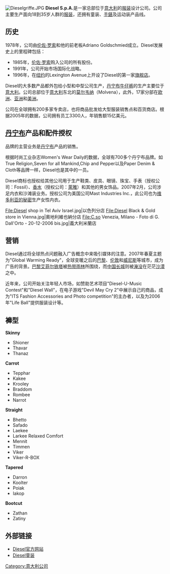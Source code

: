 {{NoteTA
|T=zh-tw:Diesel ;zh-hk: 迪賽;zh-hans:迪赛 ;
|1=zh-tw: 行銷;zh-hk: 營銷;zh-hans: 营销;
}}
{{otheruses|柴油}}
{{Infobox_Company |
  company_name   = Diesel|
  company_logo   = [[File:Diesel_logo.svg|220px]]|
  company_type   = [[私人公司|私人公司]]|
  foundation     = 1978年|
  location       = {{ITA}}[[莫爾韋納|莫爾韋納]]|
  key_people     = [[伦佐·罗索|伦佐·罗索]]  [[File:Renzo_Rosso_signature_white.png|70px]]|
  num_employees  = 3300（2005年）|
  industry       = [[纺织|纺织]]、[[服装|服装]]|
  products       = [[服装|服装]]、[[鞋|鞋]]、[[皮具|皮具]]、[[手表|手表]]、[[珠宝|珠宝]]、[[香水|香水]]|  
  revenue        = [[美元|$]]15亿[[美元|美元]]（2005年）|
  homepage       = [http://www.diesel.com www.diesel.com]
}}
[[File:Dieselgriffe.JPG|thumb]]
'''Diesel S.p.A. '''是一家总部位于[[意大利|意大利]]的[[服装|服装]]设计公司。公司主要生产面向18到35岁人群的[[服装|服装]]，还拥有童装、[[手錶|手錶]]及运动装产品线。

== 历史 ==
1978年，公司由[[伦佐·罗索|伦佐·罗索]]和他的前老板Adriano Goldschmied成立。Diesel发展史上的里程碑包括：
* 1985年，[[伦佐·罗索|伦佐·罗索]]购入公司的所有股份。
* 1991年，公司开始市场国际化战略。
* 1996年，在[[纽约|纽约]]的Lexington Avenue上开设了Diesel的第一家[[旗舰店|旗舰店]]。

Diesel的大多数产品都外包给小型和中型公司生产，[[丹宁布|丹宁布]][[牛仔裤|牛仔裤]]的生产主要位于[[意大利|意大利]]。公司总部位于[[意大利|意大利]]东北的[[莫尔韦纳|莫尔韦纳]]（Molvena），此外，17家分部在[[欧洲|欧洲]]、[[亚洲|亚洲]]和[[美洲|美洲]]。

公司在全球拥有200多家专卖店，也将商品批发给大型服装销售点和百货商店。根据2005年的数据，公司拥有员工3300人，年销售额15亿美元。

== [[丹宁布|丹宁布]]产品和配件授权 ==

品牌的主营业务是[[丹宁布|丹宁布]]产品的销售。

根据时尚工业杂志Women's Wear Daily的数据，全球有700多个丹宁布品牌。如True Religion,Seven for all Mankind,Chip and Pepper以及Paper Denim & Cloth等品牌一样，Diesel也是其中的一员。

Diesel商标也授权给其他公司用于生产鞋类、皮具、眼镜、珠宝、手表（授权公司：Fossil）、[[香水|香水]]（授权公司：[[萊雅|萊雅]]）和其他的男女饰品。2007年2月，公司涉足内衣和沙滩装业务。授权公司为美国公司Mast Industries Inc.，此公司也为[[维多利亚的秘密|维多利亚的秘密]]生产女性内衣。
<gallery>
File:Diesel shop in Tel Aviv Israel.jpg|以色列分店
File:Diesel Black & Gold store in Vienna.jpg|奧地利維也納分店
File:C.so Venezia, Milano - Foto di G. Dall'Orto - 20-12-2006 bis.jpg|義大利米蘭店
</gallery>

== 营销 ==
Diesel通过将全球热点问题融入广告概念中来吸引媒体的注意。2007年春夏主题为"Global Warming Ready"，全球变暖之后的[[巴黎|巴黎]]、[[伦敦|伦敦]]和[[威尼斯|威尼斯]]等城市，成为广告的背景。[[巴黎|巴黎]][[艾菲尔铁塔|艾菲尔铁塔]]被[[热带雨林|热带雨林]]所围绕，而[[中国|中国]][[长城|长城]]则被[[淹没|淹没]]在茫茫[[沙漠|沙漠]]之中。

近年来，公司开始关注年轻人市场，如赞助艺术项目"Diesel-U-Music Contest"和"Diesel Wall"，在电子游戏"Devil May Cry 2"中展示自己的商品，成为"ITS Fashion Accessories and Photo competition"的主办者，以及为2006年"Life Ball"提供服装设计等。

== 褲型 ==
'''Skinny'''
* Shioner
* Thavar
* Thanaz
'''Carrot'''
* Tepphar
* Kakee
* Krooley
* Braddom
* Rombee
* Narrot
'''Straight'''
* Bhetto
* Safado
* Laekee
* Larkee Relaxed Comfort
* Mennit
* Timmen
* Viker
* Viker-R-BOX
'''Tapered'''
* Darron
* Koolter
* Poiak
* Iakop
'''Bootcut'''
* Zathan
* Zatiny

== 外部链接 ==
* [https://web.archive.org/web/20100418070531/http://www.diesel.com/ Diesel官方网站]
* [http://www.dieselkids.com Diesel童装] {{Wayback|url=http://www.dieselkids.com/ |date=20140401074721 }}

{{男性內衣}}

[[Category:意大利公司|Category:意大利公司]]